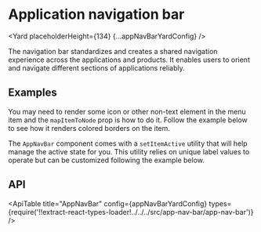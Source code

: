 <!--
Copyright (c) Uber Technologies, Inc.

This source code is licensed under the MIT license found in the
LICENSE file in the root directory of this source tree.
-->




<SEO
  description="The shared navigation bar component enables users to orient and navigate different sections of applications reliably."
  keywords="navigation, menu, app header, app navigation bar"
/>


# Application navigation bar

<Yard placeholderHeight={134} {...appNavBarYardConfig} />

The navigation bar standardizes and creates a shared navigation experience across the applications and products.
It enables users to orient and navigate different sections of applications reliably.

## Examples

<Example title="Basic example" path="app-nav-bar/basic.js">
  <Basic />
</Example>

You may need to render some icon or other non-text element in the menu item and the `mapItemToNode` prop is how
to do it. Follow the example below to see how it renders colored borders on the item.

<Example title="Custom menu item" path="app-nav-bar/map-item-to-node.js">
  <MapItemToNode />
</Example>

The `AppNavBar` component comes with a `setItemActive` utility that will help manage the active state for you.
This utility relies on unique label values to operate but can be customized following the example below.

<Example title="Non unique labels" path="app-nav-bar/unique-identifier.js">
  <UniqueIdentifier />
</Example>

## API

<ApiTable
  title="AppNavBar"
  config={appNavBarYardConfig}
  types={require('!!extract-react-types-loader!../../../src/app-nav-bar/app-nav-bar')}
/>

<Exports component={AppNavBarExports} title="Navigation bar exports" path="baseui/app-nav-bar" />
